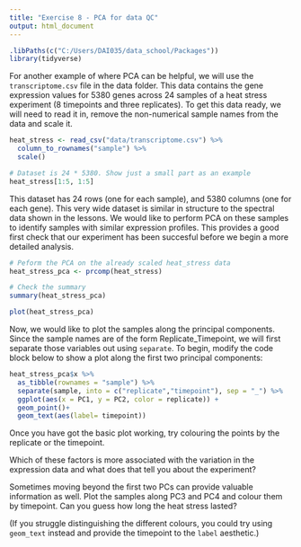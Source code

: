 ```yaml
---
title: "Exercise 8 - PCA for data QC"
output: html_document
---
```


```r
.libPaths(c("C:/Users/DAI035/data_school/Packages"))
library(tidyverse)
```

For another example of where PCA can be helpful, we will use the `transcriptome.csv` file in the data
folder. This data contains the gene expression values for 5380 genes across 24 samples of a heat
stress experiment (8 timepoints and three replicates). To get this data ready, we will need to read
it in, remove the non-numerical sample names from the data and scale it.

```r
heat_stress <- read_csv("data/transcriptome.csv") %>% 
  column_to_rownames("sample") %>% 
  scale()

# Dataset is 24 * 5380. Show just a small part as an example
heat_stress[1:5, 1:5]
```

This dataset has 24 rows (one for each sample), and 5380 columns (one for each gene). This very wide
dataset is similar in structure to the spectral data shown in the lessons. We would like to perform
PCA on these samples to identify samples with similar expression profiles. This provides a good first
check that our experiment has been succesful before we begin a more detailed analysis.

```r
# Peform the PCA on the already scaled heat_stress data
heat_stress_pca <- prcomp(heat_stress)

# Check the summary
summary(heat_stress_pca)

plot(heat_stress_pca)
```

Now, we would like to plot the samples along the principal components. Since the sample names are of
the form Replicate_Timepoint, we will first separate those variables out using `separate`. To begin,
modify the code block below to show a plot along the first two principal components:
```r
heat_stress_pca$x %>% 
  as_tibble(rownames = "sample") %>% 
  separate(sample, into = c("replicate","timepoint"), sep = "_") %>% 
  ggplot(aes(x = PC1, y = PC2, color = replicate)) +
  geom_point()+
  geom_text(aes(label= timepoint))
```

Once you have got the basic plot working, try colouring the points by the replicate or the timepoint.

Which of these factors is more associated with the variation in the expression data and what does
that tell you about the experiment?

Sometimes moving beyond the first two PCs can provide valuable information as well. Plot the samples
along PC3 and PC4 and colour them by timepoint. Can you guess how long the heat stress lasted?

(If you struggle distinguishing the different colours, you could try using `geom_text` instead and 
provide the timepoint to the `label` aesthetic.)